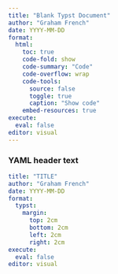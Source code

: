 ```yaml
---
title: "Blank Typst Document"
author: "Graham French"
date: YYYY-MM-DD
format: 
  html:
    toc: true
    code-fold: show
    code-summary: "Code"
    code-overflow: wrap
    code-tools:
      source: false
      toggle: true
      caption: "Show code"
    embed-resources: true
execute: 
  eval: false
editor: visual
---
```


### YAML header text

``` yaml
title: "TITLE"
author: "Graham French"
date: YYYY-MM-DD
format: 
  typst:
    margin:
      top: 2cm
      bottom: 2cm
      left: 2cm
      right: 2cm
execute: 
  eval: false
editor: visual
```

